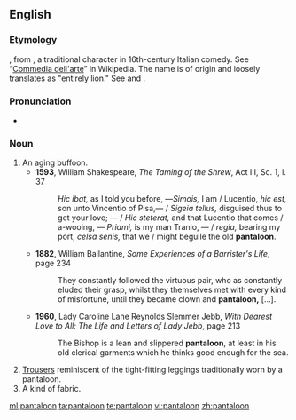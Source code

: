 ==English==

===Etymology===
{{borrowing|fr|pantalon|lang=en}}, from {{etyl|it|en}} {{term/t|it|Pantaleone}}, a traditional character in 16th-century Italian comedy. See “[[w:Commedia dell'arte|Commedia dell'arte]]” in Wikipedia.  The name is of {{etyl|grc|en}} origin and loosely translates as "entirely lion."  See {{term/t|grc|παν}} and {{term/t|grc|λέων}}.

===Pronunciation===
* {{rhymes|uːn}}

===Noun===
{{en-noun}}
# An aging buffoon.
#* '''1593''', William Shakespeare, ''The Taming of the Shrew'', Act III, Sc. 1, l. 37
#*: ''Hic ibat,'' as I told you before, —''Simois,'' I am / Lucentio, ''hic est,'' son unto Vincentio of Pisa,— / ''Sigeia tellus,'' disguised thus to get your love; — / ''Hic steterat,'' and that Lucentio that comes / a-wooing, — ''Priami,'' is my man Tranio, — / ''regia,'' bearing my port, ''celsa senis,'' that we / might beguile the old '''pantaloon'''.
#* '''1882''', William Ballantine, ''Some Experiences of a Barrister's Life'', page 234
#*: They constantly followed the virtuous pair, who as constantly eluded their grasp, whilst they themselves met with every kind of misfortune, until they became clown and '''pantaloon,''' […].
#* '''1960''', Lady Caroline Lane Reynolds Slemmer Jebb, ''With Dearest Love to All: The Life and Letters of Lady Jebb'', page 213
#*: The Bishop is a lean and slippered '''pantaloon''', at least in his old clerical garments which he thinks good enough for the sea.
# [[trousers|Trousers]] reminiscent of the tight-fitting leggings traditionally worn by a pantaloon.
# A kind of fabric.

[[ml:pantaloon]]
[[ta:pantaloon]]
[[te:pantaloon]]
[[vi:pantaloon]]
[[zh:pantaloon]]